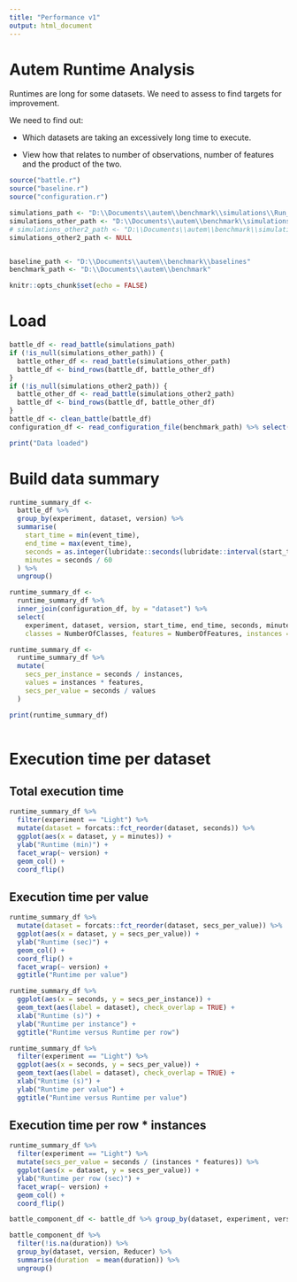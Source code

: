 ---
title: "Performance v1"
output: html_document
---

# Autem Runtime Analysis

Runtimes are long for some datasets. We need to assess to find targets for improvement.

We need to find out:

+ Which datasets are taking an excessively long time to execute.

+ View how that relates to number of observations, number of features and the product of the two.


```{r setup, include=FALSE}

source("battle.r")
source("baseline.r")
source("configuration.r")

simulations_path <- "D:\\Documents\\autem\\benchmark\\simulations\\Run_5"
simulations_other_path <- "D:\\Documents\\autem\\benchmark\\simulations\\Run_2"
# simulations_other2_path <- "D:\\Documents\\autem\\benchmark\\simulations\\Run_3"
simulations_other2_path <- NULL


baseline_path <- "D:\\Documents\\autem\\benchmark\\baselines"
benchmark_path <- "D:\\Documents\\autem\\benchmark"

knitr::opts_chunk$set(echo = FALSE)
```


# Load

```{r Load}

battle_df <- read_battle(simulations_path)
if (!is_null(simulations_other_path)) {
  battle_other_df <- read_battle(simulations_other_path)
  battle_df <- bind_rows(battle_df, battle_other_df)
}
if (!is_null(simulations_other2_path)) {
  battle_other_df <- read_battle(simulations_other2_path)
  battle_df <- bind_rows(battle_df, battle_other_df)
}
battle_df <- clean_battle(battle_df)
configuration_df <- read_configuration_file(benchmark_path) %>% select(dataset = Name, everything())

print("Data loaded")

```

# Build data summary

```{r}

runtime_summary_df <-
  battle_df %>%
  group_by(experiment, dataset, version) %>%
  summarise(
    start_time = min(event_time), 
    end_time = max(event_time), 
    seconds = as.integer(lubridate::seconds(lubridate::interval(start_time, end_time))),
    minutes = seconds / 60
  ) %>%
  ungroup()

runtime_summary_df <- 
  runtime_summary_df %>% 
  inner_join(configuration_df, by = "dataset") %>% 
  select(
    experiment, dataset, version, start_time, end_time, seconds, minutes, 
    classes = NumberOfClasses, features = NumberOfFeatures, instances = NumberOfInstances)

runtime_summary_df <- 
  runtime_summary_df %>%
  mutate(
    secs_per_instance = seconds / instances,
    values = instances * features,
    secs_per_value = seconds / values
  )

print(runtime_summary_df)
  

```

# Execution time per dataset

## Total execution time

```{r}

runtime_summary_df %>%
  filter(experiment == "Light") %>%
  mutate(dataset = forcats::fct_reorder(dataset, seconds)) %>%
  ggplot(aes(x = dataset, y = minutes)) +
  ylab("Runtime (min)") +
  facet_wrap(~ version) +
  geom_col() + 
  coord_flip()

```

## Execution time per value

```{r}

runtime_summary_df %>%
  mutate(dataset = forcats::fct_reorder(dataset, secs_per_value)) %>%
  ggplot(aes(x = dataset, y = secs_per_value)) +
  ylab("Runtime (sec)") +
  geom_col() + 
  coord_flip() +
  facet_wrap(~ version) +
  ggtitle("Runtime per value")

```

```{r}

runtime_summary_df %>%
  ggplot(aes(x = seconds, y = secs_per_instance)) +
  geom_text(aes(label = dataset), check_overlap = TRUE) +
  xlab("Runtime (s)") +
  ylab("Runtime per instance") +
  ggtitle("Runtime versus Runtime per row")

```

```{r}

runtime_summary_df %>%
  filter(experiment == "Light") %>%
  ggplot(aes(x = seconds, y = secs_per_value)) +
  geom_text(aes(label = dataset), check_overlap = TRUE) +
  xlab("Runtime (s)") +
  ylab("Runtime per value") +
  ggtitle("Runtime versus Runtime per value")

```

## Execution time per row * instances

```{r}

runtime_summary_df %>%
  filter(experiment == "Light") %>%
  mutate(secs_per_value = seconds / (instances * features)) %>%
  ggplot(aes(x = dataset, y = secs_per_value)) +
  ylab("Runtime per row (sec)") +
  facet_wrap(~ version) +
  geom_col() + 
  coord_flip()

```

```{r}

battle_component_df <- battle_df %>% group_by(dataset, experiment, version, member_id) %>% filter(step == max(step)) %>% select(experiment, dataset, version, member_id, accuracy, duration, Imputer:EXT_min_samples_leaf) %>% ungroup()

battle_component_df %>% 
  filter(!is.na(duration)) %>% 
  group_by(dataset, version, Reducer) %>% 
  summarise(duration  = mean(duration)) %>%
  ungroup()


```